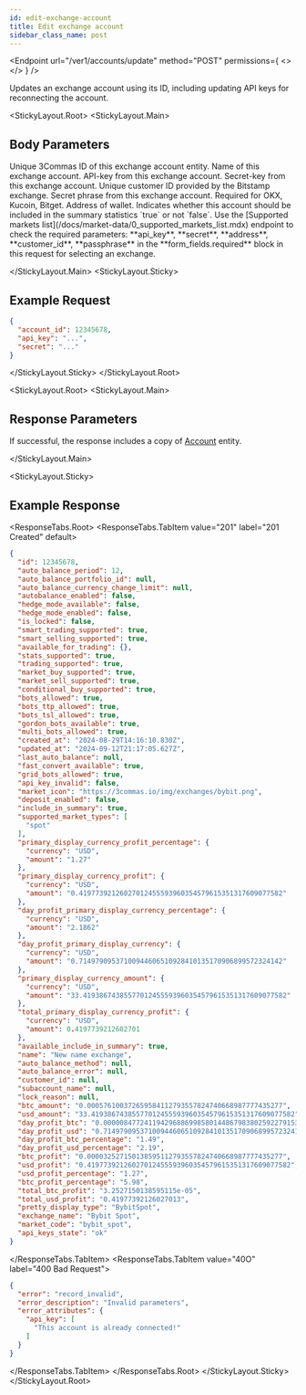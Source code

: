 ```yaml
---
id: edit-exchange-account
title: Edit exchange account
sidebar_class_name: post
---
```



<Endpoint
  url="/ver1/accounts/update"
  method="POST"
  permissions={
    <>
      <Permission title="Permission" description="ACCOUNTS_WRITE" />
      <Permission title="Security" description="SIGNED" />
    </>
  }
/>

Updates an exchange account using its ID, including updating API keys for reconnecting the account.

<Separator />

<StickyLayout.Root>
<StickyLayout.Main>

## Body Parameters 

<ApiParam name='account_id' type='integer' id="account_id" required>
   Unique 3Commas ID of this exchange account entity.
</ApiParam>

<ApiParam name='name' type='string' id="name">
    Name of this exchange account.
</ApiParam>

<ApiParam name='api_key' type='string' id="api_key">
   API-key from this exchange account.
</ApiParam>

<ApiParam name='secret' type='string' id="secret">
   Secret-key from this exchange account.
</ApiParam>

<ApiParam name='customer_id' type='string' id="customer_id">
  Unique customer ID provided by the Bitstamp exchange.
</ApiParam>

<ApiParam name='passphrase' type='string' id="passphrase">
  Secret phrase from this exchange account. Required for OKX, Kucoin, Bitget.
</ApiParam>

<ApiParam name='address' type='string' id="address">
  Address of wallet.
</ApiParam>

<ApiParam name='include_in_summary' type='boolean' id="include_in_summary">
  Indicates whether this account should be included in the summary statistics `true` or not `false`.
</ApiParam>


<Informer variant="info">
Use the [Supported markets list](/docs/market-data/0_supported_markets_list.mdx) endpoint to check the required parameters: **api_key**, **secret**, **address**, **customer_id**, **passphrase** in the **form_fields.required** block in this request for selecting an exchange.
</Informer>

</StickyLayout.Main>
<StickyLayout.Sticky>

## Example Request

```json title="POST /ver1/accounts/update"
{
  "account_id": 12345678,
  "api_key": "...",
  "secret": "..."
}
```
</StickyLayout.Sticky>
</StickyLayout.Root>

<StickyLayout.Root>
<StickyLayout.Main>

## Response Parameters
If successful, the response includes a copy of [Account](/account/0_account_entity.mdx) entity.

</StickyLayout.Main>

<StickyLayout.Sticky>

## Example Response

<ResponseTabs.Root>
<ResponseTabs.TabItem value="201" label="201 Created" default>

```json
{
  "id": 12345678,
  "auto_balance_period": 12,
  "auto_balance_portfolio_id": null,
  "auto_balance_currency_change_limit": null,
  "autobalance_enabled": false,
  "hedge_mode_available": false,
  "hedge_mode_enabled": false,
  "is_locked": false,
  "smart_trading_supported": true,
  "smart_selling_supported": true,
  "available_for_trading": {},
  "stats_supported": true,
  "trading_supported": true,
  "market_buy_supported": true,
  "market_sell_supported": true,
  "conditional_buy_supported": true,
  "bots_allowed": true,
  "bots_ttp_allowed": true,
  "bots_tsl_allowed": true,
  "gordon_bots_available": true,
  "multi_bots_allowed": true,
  "created_at": "2024-08-29T14:16:10.830Z",
  "updated_at": "2024-09-12T21:17:05.627Z",
  "last_auto_balance": null,
  "fast_convert_available": true,
  "grid_bots_allowed": true,
  "api_key_invalid": false,
  "market_icon": "https://3commas.io/img/exchanges/bybit.png",
  "deposit_enabled": false,
  "include_in_summary": true,
  "supported_market_types": [
    "spot"
  ],
  "primary_display_currency_profit_percentage": {
    "currency": "USD",
    "amount": "1.27"
  },
  "primary_display_currency_profit": {
    "currency": "USD",
    "amount": "0.41977392126027012455593960354579615351317609077582"
  },
  "day_profit_primary_display_currency_percentage": {
    "currency": "USD",
    "amount": "2.1862"
  },
  "day_profit_primary_display_currency": {
    "currency": "USD",
    "amount": "0.71497909537100944606510928410135170906899572324142"
  },
  "primary_display_currency_amount": {
    "currency": "USD",
    "amount": "33.41938674385577012455593960354579615351317609077582"
  },
  "total_primary_display_currency_profit": {
    "currency": "USD",
    "amount": 0.4197739212602701
  },
  "available_include_in_summary": true,
  "name": "New name exchange",
  "auto_balance_method": null,
  "auto_balance_error": null,
  "customer_id": null,
  "subaccount_name": null,
  "lock_reason": null,
  "btc_amount": "0.000576100372659584112793557824740668987777435277",
  "usd_amount": "33.41938674385577012455593960354579615351317609077582",
  "day_profit_btc": "0.000008477241194296886998580144867983802592279153250469",
  "day_profit_usd": "0.71497909537100944606510928410135170906899572324142",
  "day_profit_btc_percentage": "1.49",
  "day_profit_usd_percentage": "2.19",
  "btc_profit": "0.000032527150138595112793557824740668987777435277",
  "usd_profit": "0.41977392126027012455593960354579615351317609077582",
  "usd_profit_percentage": "1.27",
  "btc_profit_percentage": "5.98",
  "total_btc_profit": "3.2527150138595115e-05",
  "total_usd_profit": "0.41977392126027013",
  "pretty_display_type": "BybitSpot",
  "exchange_name": "Bybit Spot",
  "market_code": "bybit_spot",
  "api_keys_state": "ok"
}
```
 </ResponseTabs.TabItem>
<ResponseTabs.TabItem value="40O" label="400 Bad Request">

```json
{
  "error": "record_invalid",
  "error_description": "Invalid parameters",
  "error_attributes": {
    "api_key": [
      "This account is already connected!"
    ]
  }
}
```
  </ResponseTabs.TabItem>
</ResponseTabs.Root>
</StickyLayout.Sticky>
</StickyLayout.Root>
